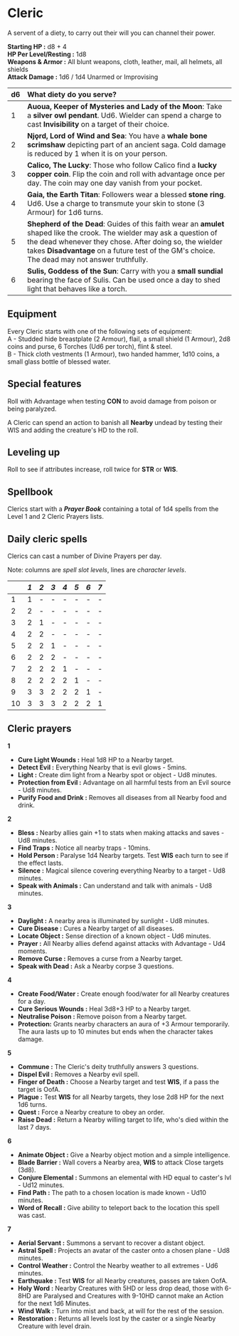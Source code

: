 # Cleric

A servent of a diety, to carry out their will you can channel their power.

**Starting HP :** d8 + 4\
**HP Per Level/Resting :** 1d8\
**Weapons & Armor :** All blunt
weapons, cloth, leather, mail, all helmets,
all shields\
**Attack Damage :** 1d6 / 1d4 Unarmed or Improvising

| d6   | What diety do you serve?                                                                                                                                                                                                                                            |
| :--- | :------------------------------------------------------------------------------------------------------------------------------------------------------------------------------------------------------------------------------------------------------- |
| 1    | **Auoua, Keeper of Mysteries and Lady of the Moon**: Take a **silver owl pendant**. Ud6. Wielder can spend a charge to cast **Invisibility** on a target of their choice.                                                                                                         |
| 2    |  **Njǫrd, Lord of Wind and Sea**: You have a **whale bone scrimshaw** depicting part of an ancient saga. Cold damage is reduced by 1 when it is on your person.                                                                                                                                                                                  |
| 3    | **Calico, The Lucky**: Those who follow Calico find a **lucky copper coin**. Flip the coin and roll with advantage once per day. The coin may one day vanish from your pocket.                                                                                                                                             |
| 4    | **Gaia, the Earth Titan**: Followers wear a blessed **stone ring**. Ud6. Use a charge to transmute your skin to stone (3 Armour) for 1d6 turns.                                                                                                                       |
| 5    | **Shepherd of the Dead**: Guides of this faith wear an **amulet** shaped like the crook. The wielder may ask a question of the dead whenever they chose. After doing so, the wielder takes **Disadvantage** on a future test of the GM's choice. The dead may not answer truthfully. |
| 6    | **Sulis, Goddess of the Sun**: Carry with you a **small sundial** bearing the face of Sulis. Can be used once a day to shed light that behaves like a torch.                                                                                                                           |

## Equipment
Every Cleric starts with one of the following sets of equipment:\
A - Studded hide breastplate (2 Armour), flail, a small shield (1 Armour), 2d8 coins and purse, 6 Torches (Ud6 per torch), flint & steel.\
B - Thick cloth vestments (1 Armour), two handed hammer, 1d10 coins, a small glass bottle of blessed water.

## Special features

Roll with Advantage when testing **CON** to avoid damage from poison or being paralyzed.

A Cleric can spend an action to banish all **Nearby** undead by testing their WIS and adding the creature's HD to the roll.

## Leveling up

Roll to see if attributes increase, roll twice for **STR** or **WIS**.

## Spellbook

Clerics start with a ***Prayer Book*** containing a total of 1d4 spells from the Level 1 and 2 Cleric Prayers lists.

## Daily cleric spells

Clerics can cast a number of Divine Prayers per day.

Note: columns are *spell slot levels*, lines are *character levels*.

|      | *1*  | *2*  | *3*  | *4*  | *5*  | *6*  | *7*  |
| :--- | :--- | :--- | :--- | :--- | :--- | :--- | :--- |
| 1    | 1    | -    | -    | -    | -    | -    | -    |
| 2    | 2    | -    | -    | -    | -    | -    | -    |
| 3    | 2    | 1    | -    | -    | -    | -    | -    |
| 4    | 2    | 2    | -    | -    | -    | -    | -    |
| 5    | 2    | 2    | 1    | -    | -    | -    | -    |
| 6    | 2    | 2    | 2    | -    | -    | -    | -    |
| 7    | 2    | 2    | 2    | 1    | -    | -    | -    |
| 8    | 2    | 2    | 2    | 2    | 1    | -    | -    |
| 9    | 3    | 3    | 2    | 2    | 2    | 1    | -    |
| 10   | 3    | 3    | 3    | 2    | 2    | 2    | 1    |


## Cleric prayers

**1**

* **Cure Light Wounds :** Heal 1d8 HP to a Nearby target.
* **Detect Evil :** Everything Nearby that is evil glows - 5mins.
* **Light :** Create dim light from a Nearby spot or object - Ud8 minutes.
* **Protection from Evil :** Advantage on all harmful tests from an Evil source - Ud8 minutes.
* **Purify Food and Drink :** Removes all diseases from all Nearby food and drink.

**2**

* **Bless :** Nearby allies gain +1 to stats when making attacks and saves - Ud8 minutes.
* **Find Traps :** Notice all nearby traps - 10mins.
* **Hold Person :** Paralyse 1d4 Nearby targets. Test **WIS** each turn to see if the effect lasts.
* **Silence :** Magical silence covering everything Nearby to a target - Ud8 minutes.
* **Speak with Animals :** Can understand and talk with animals - Ud8 minutes.

**3**

* **Daylight :** A nearby area is illuminated by sunlight - Ud8 minutes.
* **Cure Disease :** Cures a Nearby target of all diseases.
* **Locate Object :** Sense direction of a known object - Ud6 minutes.
* **Prayer :** All Nearby allies defend against attacks with Advantage - Ud4 moments.
* **Remove Curse :** Removes a curse from a Nearby target.
* **Speak with Dead :** Ask a Nearby corpse 3 questions.

**4**

* **Create Food/Water :** Create enough food/water for all Nearby creatures for a day.
* **Cure Serious Wounds :** Heal 3d8+3 HP to a Nearby target.
* **Neutralise Poison :** Remove poison from a Nearby target.
* **Protection:** Grants nearby characters an aura of +3 Armour temporarily. The aura lasts up to 10 minutes but ends when the character takes damage.

**5**

* **Commune :** The Cleric's deity truthfully answers 3 questions.
* **Dispel Evil :** Removes a Nearby evil spell.
* **Finger of Death :** Choose a Nearby target and test **WIS**, if a pass the target is OofA.
* **Plague :** Test **WIS** for all Nearby targets, they lose 2d8 HP for the next 1d6 turns.
* **Quest :** Force a Nearby creature to obey an order.
* **Raise Dead :** Return a Nearby willing target to life, who's died within the last 7 days.

**6**

* **Animate Object :** Give a Nearby object motion and a simple intelligence.
* **Blade Barrier :** Wall covers a Nearby area, **WIS** to attack Close targets (3d8).
* **Conjure Elemental :** Summons an elemental with HD equal to caster's lvl - Ud12 minutes.
* **Find Path :** The path to a chosen location is made known - Ud10 minutes.
* **Word of Recall :** Give ability to teleport back to the location this spell was cast.

**7**

* **Aerial Servant :** Summons a servant to recover a distant object.
* **Astral Spell :** Projects an avatar of the caster onto a chosen plane - Ud8 minutes.
* **Control Weather :** Control the Nearby weather to all extremes - Ud6 minutes.
* **Earthquake :** Test **WIS** for all Nearby creatures, passes are taken OofA.
* **Holy Word :** Nearby Creatures with 5HD or less drop dead, those with 6-8HD are Paralysed and Creatures with 9-10HD cannot make an Action for the next 1d6 Minutes.
* **Wind Walk :** Turn into mist and back, at will for the rest of the session.
* **Restoration :** Returns all levels lost by the caster or a single Nearby Creature with level drain.